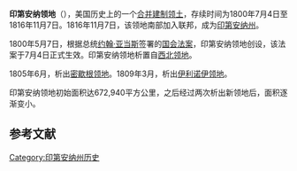 {{unreferenced|time=2019-08-20T14:08:21+00:00}}
{{Infobox Former Subdivision
|width       = 260
|native_name = {{lang|en|Territory of Indiana}}
|conventional_long_name = 印第安納領地
|common_name = Indiana Territory
|nation      = [[美國|美國]]
|subdivision = [[美國合併建制領土|合併建制領土]]
|event_start = 成立
|date_start  = 7月4日
|year_start  = 1800年
|event_end   = {{link-en|印第安納州歷史|History of Indiana|建州}}
|year_end    = 1816年
|date_end    = 12月11日
|event1      = 簽署{{link-en|古瑟蘭條約|Treaty of Grouseland}}
|date_event1 = 1805年3月
|event2      = 成立[[密歇根領地|密歇根領地]]
|date_event2 = 1805年6月30日
|event3      = 擁有[[美國國會|國會]]代表
|date_event3 = 1805年12月12日
|event4      = 成立[[伊利諾領地|伊利諾領地]]
|date_event4 = 1809年3月1日
|event5      ={{link-en|韋恩堡條約 (1809年)|Treaty of Fort Wayne (1809)|韋恩堡條約}}
|date_event5 =1809年9月30日
|event6      = 全民選舉立法議會
|date_event6 =1809年11月
|event7      ={{link-en|特庫姆塞戰爭|Tecumseh's War}}
|date_event7 =1811年－1812年
|event8      = {{link-en|1812年戰爭的印第安納|Indiana in the War of 1812|1812年戰爭}}
|date_event8 =1812年－1814年
|event9      = {{link-en|印第安納州憲法|Constitution of Indiana|憲法}}[[印第安納領地|起草及採用]]
|date_event9 = 1816年6月
|event_pre   =
|date_pre    =
|p1          = 西北領地
|flag_p1     = Flag of the United States (1795–1818).svg
|s1          = 印第安納州
|flag_s1     = Flag of Indiana.svg
|s2          = 密歇根領地
|flag_s2     = Flag of the United States (1795–1818).svg
|s3          = 伊利諾領地
|flag_s3     = Flag of the United States (1795–1818).svg
|image_flag  = Flag of the United States (1795–1818).svg
|image_coat  =
|symbol      =
|symbol_type =
|image_map   = Indianaterr.PNG
|image_map_caption =
|stat_area1   =
|stat_pop1    = 2632
|stat_year1   = 1800
|stat_area2   =
|stat_pop2    = 24,520 	
|stat_year2   = 1810
|stat_pop3    = 63897
|stat_year3   = 1816
|capital      = {{link-en|溫森斯 (印第安納州)|Vincennes, Indiana|溫森斯}}（1800－1813）<br />[[科里登_(印第安納州)|科里登]]（1813－1816）
|government_type = 合併建制領土
|title_leader = [[印第安纳州州长|總督]]
|leader1      = 威廉·亨利·哈里森
|year_leader1 = 1800－1812
|leader2      = {{link-en|約翰·吉布森 (印第安納)|John Gibson (Indiana)|約翰·吉布森}}（代理）
|year_leader2 = 1812－1813
|leader3      = {{link-en|托馬斯·波西|Thomas Posey}}
|year_leader3 = 1813－1816
|title_deputy = 秘書長
|deputy1      = {{link-en|約翰·吉布森 (印第安納)|John Gibson (Indiana)|約翰·吉布森}}
|year_deputy1 = 1800－1816
}}
'''印第安纳领地'''（{{lang-en|Indiana Territory}}），美国历史上的一个[[美国合并建制领土|合并建制领土]]，存续时间为1800年7月4日至1816年11月7日。1816年11月7日，该领地南部加入联邦，成为[[印第安纳州|印第安纳州]]。

1800年5月7日，根据总统[[约翰·亚当斯|约翰·亚当斯]]签署的[[美国国会法案|国会法案]]，印第安纳领地创设，该法案于7月4日正式生效。印第安纳领地析置自[[西北领地|西北领地]]。

1805年6月，析出[[密歇根领地|密歇根领地]]。1809年3月，析出[[伊利诺伊领地|伊利诺伊领地]]。

印第安纳领地初始面积达672,940平方公里，之后经过两次析出新领地后，面积逐渐变小。


==参考文献==
{{reflist}}

[[Category:印第安纳州历史|Category:印第安纳州历史]]